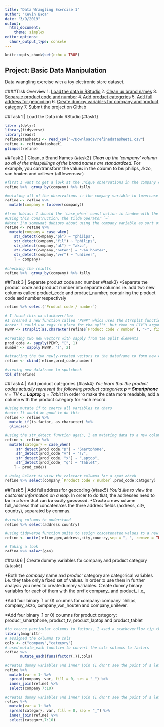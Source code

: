 ```yaml
---
title: "Data Wrangling Exercise 1"
author: "Kevin Baca"
date: "3/9/2019"
output: 
  html_document: 
    theme: simplex
editor_options: 
  chunk_output_type: console
---
```


```r
knitr::opts_chunk$set(echo = TRUE)
```

## Project: Basic Data Manipulation
Data wrangling exercise with a toy electronic store dataset. 

####Task Overview
1. [Load the data in RStudio](#task1)
2. [Clean up brand names](#task2)
3. [Separate product code and number](#task3)
4. [Add product categories](#task4)
5. [Add full address for geocoding](#task5)
6. [Create dummy variables for company and product category](#task6)
7. Submit the project on Github


##Task 1 | Load the Data into RStudio {#task1}
```r
library(dplyr)
library(tidyverse)
library(readr)
refinedatasheet1 <- read_csv("~/Downloads/refinedatasheet1.csv")
refine <- refinedatasheet1
glimpse(refine)
```


##Task 2 | Cleanup Brand Names {#task2}
*Clean up the 'company' column so all of the misspellings of the brand names are standardized. 
*For example, you can transform the values in the column to be: philips, akzo, van houten and unilever (all lowercase).
```r
#first I want to get a look at the unique observations in the company columnn
refine %>%  group_by(company) %>% tally

#mutating all of the observations in the company variable to lowercase
refine <- refine %>% 
  mutate(company = tolower(company))

#from tobias: I should the `case_when` construction in tandem with the str_detect function from tidyverse.
#Using this construction, the tilda operator `~` 
#Note: I'm somewhat dubious about using the company variable as sort of else statement
refine <- refine %>%
  mutate(company = case_when(
    str_detect(company,"ph") ~ "philips",
    str_detect(company,"fil") ~ "philips",
    str_detect(company,"ak") ~ "akzo",
    str_detect(company,"outen") ~ "van houten",
    str_detect(company,"ver") ~ "unliver",
    T ~ company))
         
#checking the results
refine %>%  group_by(company) %>% tally
```


##Task 3 | Separate product code and number {#task3}
*Separate the product code and product number into separate columns i.e. add two new columns called product_code and product_number, containing the product code and number respectively

```r
refine %>% select(`Product code / number`)

# I found this on stackoverflow 
#I creared a new function called "PEWP" which uses the strsplit function to split each element in the product code column character vector into two distinct substrings
#note: I could use regx in place for the split, but then no FIXED argument
PEWP <- strsplit(as.character(refine$`Product code / number`), "-", fixed = TRUE)

#creating two new vectors with sapply from the Split elements
prod_code <- sapply(PEWP, "[", 1)
number <- sapply(PEWP, "[", 2)

#attaching the two newly-created vectors to the dataframe to form new columns/variables
refine <- cbind(refine,prod_code,number)

#viewing new dataframe to spotcheck
tbl_df(refine)
```

##Task 4 | Add product categories {#task4}
*You learn that the product codes actually represent the following product categories:
**p = Smartphone
**v = TV
**x = Laptop
**q = Tablet
*In order to make the data more readable, add a column with the product category for each record.

```r
#Using mutate if to coerce all variables to chars
#note: It would be good to do this 
refine <- refine %>% 
  mutate_if(is.factor, as.character) %>% 
  glimpse()

#using the str_detect function again, I am mutating data to a new column I named "caregory"
refine <- refine %>%
  mutate(category = case_when(
     str_detect(prod_code,"p") ~ "Smartphone",
     str_detect(prod_code,"v") ~ "TV",
     str_detect(prod_code, "x") ~ "Laptop",
     str_detect(prod_code, "q") ~ "Tablet",
    T ~ prod_code))

# Using Select to view the relevant columns for a spot check
refine %>% select(company,`Product code / number`,prod_code:category)
```


##Task 5 | Add full address for geocoding {#task5}
*You'd like to view the customer information on a map. 
*In order to do that, the addresses need to be in a form that can be easily geocoded. 
*Create a new column full_address that concatenates the three address fields (address, city, country), separated by commas.
```r
#viewing columns to understand
refine %>% select(address:country)

#using tidyverse function unite to assign concatenated values to a new column names "geo""
refine <- unite(refine,geo,address,city,country,sep = ", ", remove = TRUE)

# Taking a look
refine %>% select(geo)

```

##task 6 | Create dummy variables for company and product category {#task6}

*Both the _company_ name and _product_ category are categorical variables i.e. they take only a fixed set of values. In order to use them in further analysis you need to create dummy variables. Create dummy binary variables for each of them with the prefix company_ and product_ i.e.,

*Add four binary (1 or 0) columns for company: company_philips, company_akzo, company_van_houten and company_unilever.

*Add four binary (1 or 0) columns for product category: product_smartphone, product_tv, product_laptop and product_tablet.

```r
#to coerce particular columns to factors, I used a stackoverflow tip that required the magrittr library
library(magrittr)
# assigned the columns to cols
cols <- c("company","category")
# used mutate_each function to convert the cols solumns to factors
refine %>%
       mutate_each(funs(factor(.)),cols)

#creates dummy variables and inner join (I don't see the point of a left join here) the spread columns witht the refine table. 
refine %>% 
  mutate(var = 1) %>% 
  spread(company, var, fill = 0, sep = "_") %>% 
  inner_join(refine) %>% 
  select(company,7:10)

#creates dummy variables and inner join (I don't see the point of a left join here) the spread columns witht the refine table. 
refine %>% 
  mutate(var = 1) %>% 
  spread(category, var, fill = 0, sep = "_") %>% 
  inner_join(refine) %>% 
  select(category,7:10)

```

